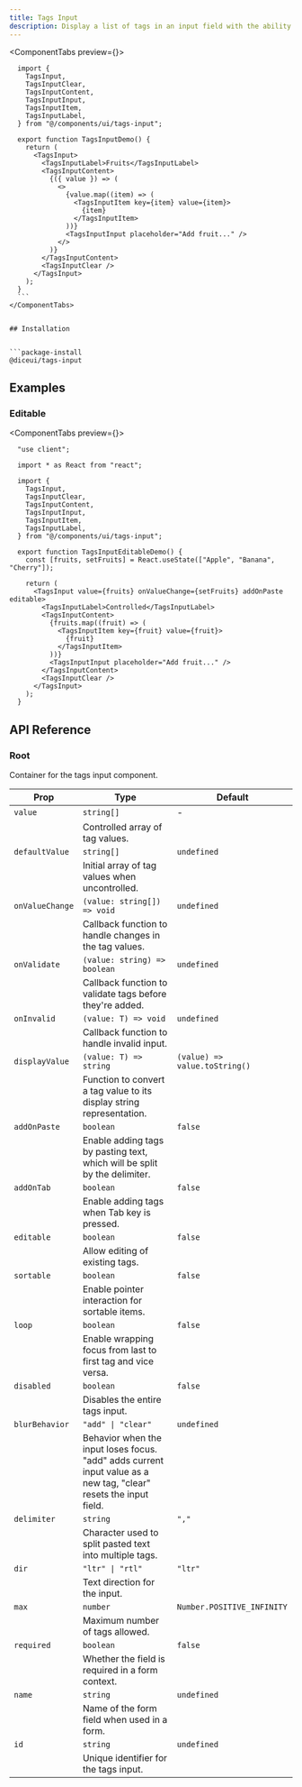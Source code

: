 ```yaml
---
title: Tags Input
description: Display a list of tags in an input field with the ability to add, edit, and remove them.
---
```



<ComponentTabs preview={<TagsInputDemo />}>
  ```tsx
    import {
      TagsInput,
      TagsInputClear,
      TagsInputContent,
      TagsInputInput,
      TagsInputItem,
      TagsInputLabel,
    } from "@/components/ui/tags-input";

    export function TagsInputDemo() {
      return (
        <TagsInput>
          <TagsInputLabel>Fruits</TagsInputLabel>
          <TagsInputContent>
            {({ value }) => (
              <>
                {value.map((item) => (
                  <TagsInputItem key={item} value={item}>
                    {item}
                  </TagsInputItem>
                ))}
                <TagsInputInput placeholder="Add fruit..." />
              </>
            )}
          </TagsInputContent>
          <TagsInputClear />
        </TagsInput>
      );
    }
    ```
</ComponentTabs>


## Installation


```package-install
@diceui/tags-input
```


## Examples


### Editable

<ComponentTabs preview={<TagsInputEditableDemo />}>
  ```tsx
    "use client";

    import * as React from "react";

    import {
      TagsInput,
      TagsInputClear,
      TagsInputContent,
      TagsInputInput,
      TagsInputItem,
      TagsInputLabel,
    } from "@/components/ui/tags-input";

    export function TagsInputEditableDemo() {
      const [fruits, setFruits] = React.useState(["Apple", "Banana", "Cherry"]);

      return (
        <TagsInput value={fruits} onValueChange={setFruits} addOnPaste editable>
          <TagsInputLabel>Controlled</TagsInputLabel>
          <TagsInputContent>
            {fruits.map((fruit) => (
              <TagsInputItem key={fruit} value={fruit}>
                {fruit}
              </TagsInputItem>
            ))}
            <TagsInputInput placeholder="Add fruit..." />
          </TagsInputContent>
          <TagsInputClear />
        </TagsInput>
      );
    }
  ```
</ComponentTabs>


## API Reference

### Root

Container for the tags input component.


| Prop            | Type                          | Default               |
|-----------------|-------------------------------|-----------------------|
| `value`         | `string[]`                    | -         |
|                 | Controlled array of tag values. |
| `defaultValue`  | `string[]`                    | `undefined`           |
|                 | Initial array of tag values when uncontrolled. |
| `onValueChange` | `(value: string[]) => void`   | `undefined`           |
|                 | Callback function to handle changes in the tag values. |
| `onValidate`    | `(value: string) => boolean`  | `undefined`           |
|                 | Callback function to validate tags before they're added. |
| `onInvalid`     | `(value: T) => void`          | `undefined`           |
|                 | Callback function to handle invalid input. |
| `displayValue`  | `(value: T) => string`        | `(value) => value.toString()` |
|                 | Function to convert a tag value to its display string representation. |
| `addOnPaste`    | `boolean`                    | `false`               |
|                 | Enable adding tags by pasting text, which will be split by the delimiter. |
| `addOnTab`      | `boolean`                    | `false`               |
|                 | Enable adding tags when Tab key is pressed. |
| `editable`      | `boolean`                    | `false`               |
|                 | Allow editing of existing tags. |
| `sortable`      | `boolean`                    | `false`               |
|                 | Enable pointer interaction for sortable items. |
| `loop`          | `boolean`                    | `false`               |
|                 | Enable wrapping focus from last to first tag and vice versa. |
| `disabled`      | `boolean`                    | `false`               |
|                 | Disables the entire tags input. |
| `blurBehavior`  | `"add" \| "clear"`           | `undefined`           |
|                 | Behavior when the input loses focus. "add" adds current input value as a new tag, "clear" resets the input field. |
| `delimiter`     | `string`                     | `","`                 |
|                 | Character used to split pasted text into multiple tags. |
| `dir`           | `"ltr" \| "rtl"`             | `"ltr"`               |
|                 | Text direction for the input. |
| `max`           | `number`                     | `Number.POSITIVE_INFINITY` |
|                 | Maximum number of tags allowed. |
| `required`      | `boolean`                    | `false`               |
|                 | Whether the field is required in a form context. |
| `name`          | `string`                     | `undefined`           |
|                 | Name of the form field when used in a form. |
| `id`            | `string`                     | `undefined`           |
|                 | Unique identifier for the tags input. |

